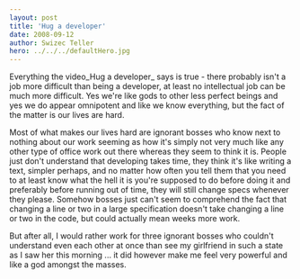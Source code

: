 ```yaml
---
layout: post
title: 'Hug a developer'
date: 2008-09-12
author: Swizec Teller
hero: ../../../defaultHero.jpg
---
```

Everything the video_Hug a developer_ says is true - there probably isn't a job more difficult than being a developer, at least no intellectual job can be much more difficult. Yes we're like gods to other less perfect beings and yes we do appear omnipotent and like we know everything, but the fact of the matter is our lives are hard.

Most of what makes our lives hard are ignorant bosses who know next to nothing about our work seeming as how it's simply not very much like any other type of office work out there whereas they seem to think it is. People just don't understand that developing takes time, they think it's like writing a text, simpler perhaps, and no matter how often you tell them that you need to at least know what the hell it is you're supposed to do before doing it and preferably before running out of time, they will still change specs whenever they please. Somehow bosses just can't seem to comprehend the fact that changing a line or two in a large specification doesn't take changing a line or two in the code, but could actually mean weeks more work.

But after all, I would rather work for three ignorant bosses who couldn't understand even each other at once than see my girlfriend in such a state as I saw her this morning ... it did however make me feel very powerful and like a god amongst the masses.